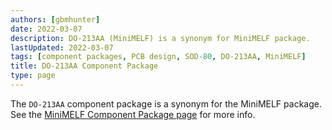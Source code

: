 ```yaml
---
authors: [gbmhunter]
date: 2022-03-07
description: DO-213AA (MiniMELF) is a synonym for MiniMELF package.
lastUpdated: 2022-03-07
tags: [component packages, PCB design, SOD-80, DO-213AA, MiniMELF]
title: DO-213AA Component Package
type: page
---
```


The `DO-213AA` component package is a synonym for the MiniMELF package. See the [MiniMELF Component Package page](/pcb-design/component-packages/minimelf-component-package/) for more info.
